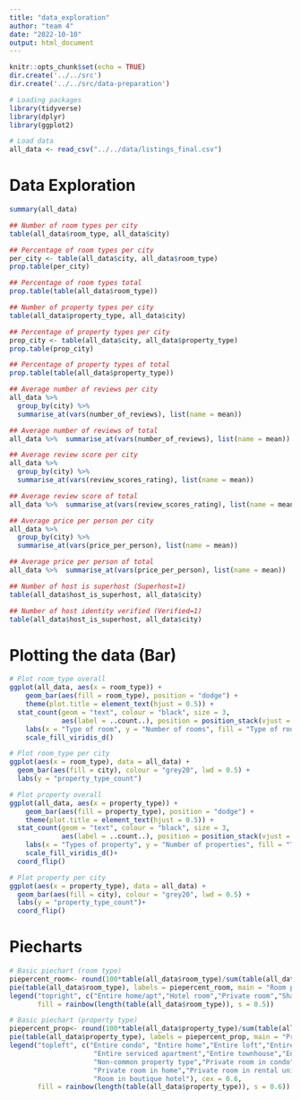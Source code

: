 ---
title: "data_exploration"
author: "team 4"
date: "2022-10-10"
output: html_document
---

```{r setup, include=FALSE}
knitr::opts_chunk$set(echo = TRUE)
dir.create('../../src')
dir.create('../../src/data-preparation')
```

```{r, include=FALSE}
# Loading packages
library(tidyverse)
library(dplyr)
library(ggplot2)
```

```{r, echo=FALSE}
# Load data
all_data <- read_csv("../../data/listings_final.csv")
```


# Data Exploration

```{r all_data}
summary(all_data)
```

```{r}
## Number of room types per city
table(all_data$room_type, all_data$city)
```

```{r}
## Percentage of room types per city
per_city <- table(all_data$city, all_data$room_type)
prop.table(per_city)
```

```{r}
## Percentage of room types total
prop.table(table(all_data$room_type))
```

```{r}
## Number of property types per city
table(all_data$property_type, all_data$city)
```

```{r}
## Percentage of property types per city
prop_city <- table(all_data$city, all_data$property_type)
prop.table(prop_city)
```

```{r}
## Percentage of property types of total
prop.table(table(all_data$property_type))
```

```{r}
## Average number of reviews per city
all_data %>%
  group_by(city) %>%
  summarise_at(vars(number_of_reviews), list(name = mean))
```

```{r}
## Average number of reviews of total
all_data %>%  summarise_at(vars(number_of_reviews), list(name = mean))
```

```{r}
## Average review score per city
all_data %>%
  group_by(city) %>%
  summarise_at(vars(review_scores_rating), list(name = mean))
```

```{r}
## Average review score of total
all_data %>%  summarise_at(vars(review_scores_rating), list(name = mean))
```

```{r}
## Average price per person per city
all_data %>%
  group_by(city) %>%
  summarise_at(vars(price_per_person), list(name = mean))
```

```{r}
## Average price per person of total
all_data %>%  summarise_at(vars(price_per_person), list(name = mean))
```

```{r}
## Number of host is superhost (Superhost=1)
table(all_data$host_is_superhost, all_data$city)
```

```{r}
## Number of host identity verified (Verified=1)
table(all_data$host_is_superhost, all_data$city)
```

# Plotting the data (Bar)

```{r}
# Plot room_type overall
ggplot(all_data, aes(x = room_type)) +
    geom_bar(aes(fill = room_type), position = "dodge") +
    theme(plot.title = element_text(hjust = 0.5)) +
  stat_count(geom = "text", colour = "black", size = 3,
             aes(label = ..count..), position = position_stack(vjust = 0.5)) +
    labs(x = "Type of room", y = "Number of rooms", fill = "Type of room") +
    scale_fill_viridis_d()
```

```{r}
# Plot room_type per city
ggplot(aes(x = room_type), data = all_data) +
  geom_bar(aes(fill = city), colour = "grey20", lwd = 0.5) +
  labs(y = "property_type_count")
```

```{r}
# Plot property overall
ggplot(all_data, aes(x = property_type)) +
    geom_bar(aes(fill = property_type), position = "dodge") +
    theme(plot.title = element_text(hjust = 0.5)) +
  stat_count(geom = "text", colour = "black", size = 3,
             aes(label = ..count..), position = position_stack(vjust = 1)) +
    labs(x = "Types of property", y = "Number of properties", fill = "Types of property") +
    scale_fill_viridis_d()+
  coord_flip()
```

```{r}
# Plot property per city
ggplot(aes(x = property_type), data = all_data) +
  geom_bar(aes(fill = city), colour = "grey20", lwd = 0.5) +
  labs(y = "property_type_count")+
  coord_flip()
```


# Piecharts

```{r}
# Basic piechart (room type)
piepercent_room<- round(100*table(all_data$room_type)/sum(table(all_data$room_type)), 1)
pie(table(all_data$room_type), labels = piepercent_room, main = "Room pie chart", col = rainbow(length(table(all_data$room_type)), s = 0.5))
legend("topright", c("Entire home/apt","Hotel room","Private room","Shared room"), cex = 0.8,
       fill = rainbow(length(table(all_data$room_type)), s = 0.5))
```

```{r}
# Basic piechart (property type)
piepercent_prop<- round(100*table(all_data$property_type)/sum(table(all_data$property_type)), 1)
pie(table(all_data$property_type), labels = piepercent_prop, main = "Property pie chart", col = rainbow(length(table(all_data$property_type)), s = 0.6))
legend("topleft", c("Entire condo", "Entire home","Entire loft","Entire rental unit",
                     "Entire serviced apartment","Entire townhouse","Entire villa",
                     "Non-common property type","Private room in condo",
                     "Private room in home","Private room in rental unit",
                     "Room in boutique hotel"), cex = 0.6,
       fill = rainbow(length(table(all_data$property_type)), s = 0.6))
```


